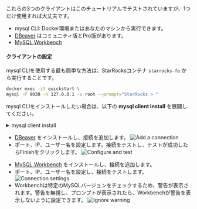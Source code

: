
これらの3つのクライアントはこのチュートリアルでテストされていますが、1つだけ使用すれば大丈夫です。

- mysql CLI: Docker環境またはあなたのマシンから実行できます。
- [DBeaver](https://dbeaver.io/download/) はコミュニティ版とPro版があります。
- [MySQL Workbench](https://dev.mysql.com/downloads/workbench/)

#### クライアントの設定

<Tabs groupId="client">
<TabItem value="mysqlCLI" label="mysql CLI" default>

mysql CLIを使用する最も簡単な方法は、StarRocksコンテナ `starrocks-fe` から実行することです。

```bash
docker exec -it quickstart \
mysql -P 9030 -h 127.0.0.1 -u root --prompt="StarRocks > "
```

mysql CLIをインストールしたい場合は、以下の **mysql client install** を展開してください。

<details>

<summary>mysql client install</summary>

- macOS: Homebrewを使用していてMySQL Serverが不要な場合は、`brew install mysql` を実行してCLIをインストールします。
- Linux: リポジトリシステムで `mysql` クライアントを確認します。例えば、`yum install mariadb`。
- Microsoft Windows: [MySQL Community Server](https://dev.mysql.com/downloads/mysql/) をインストールし、提供されたクライアントを実行するか、WSLから `mysql` を実行します。

</details>

</TabItem>

<TabItem value="DBeaver" label="DBeaver" >

- [DBeaver](https://dbeaver.io/download/) をインストールし、接続を追加します。
![Add a connection](./DBeaver-1.png)
- ポート、IP、ユーザー名を設定します。接続をテストし、テストが成功したらFinishをクリックします。
![Configure and test](./DBeaver-2.png)

</TabItem>
<TabItem value="MySQLWorkbench" label="MySQL Workbench">

- [MySQL Workbench](https://dev.mysql.com/downloads/workbench/) をインストールし、接続を追加します。
- ポート、IP、ユーザー名を設定し、接続をテストします。
![Connection settings](./Workbench-1.png)
- Workbenchは特定のMySQLバージョンをチェックするため、警告が表示されます。警告を無視し、プロンプトが表示されたら、Workbenchが警告を表示しないように設定できます。
![Ignore warning](./Workbench-2.png)
</TabItem>

</Tabs>
